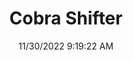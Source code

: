 ---
width: 1333
height: 2000
title: Cobra Shifter
description: Carbon fiber shifter on a Backdraft Cobra
date: 11/30/2022 9:19:22 AM
cameraMake: Sony
cameraModel: ILCE-7M3
lens: 85mm F1.4 DG DN | Art 020
settingsfStop: f/5.6
settingsISO: ISO 800
settingsShutter: 1/100
settingsFocalLength: 85 mm
---